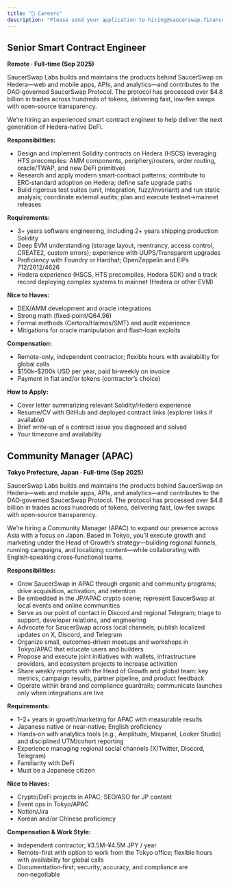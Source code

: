 ```yaml
---
title: "👔 Careers"
description: "Please send your application to hiring@saucerswap.finance or create a ticket in our Discord server."
---
```


## Senior Smart Contract Engineer

**Remote · Full-time (Sep 2025)** 

SaucerSwap Labs builds and maintains the products behind SaucerSwap on Hedera—web and mobile apps, APIs, and analytics—and contributes to the DAO‑governed SaucerSwap Protocol. The protocol has processed over \$4.8 billion in trades across hundreds of tokens, delivering fast, low‑fee swaps with open‑source transparency.

We’re hiring an experienced smart contract engineer to help deliver the next generation of Hedera‑native DeFi.

**Responsibilities:**

- Design and implement Solidity contracts on Hedera (HSCS) leveraging HTS precompiles: AMM components, periphery/routers, order routing, oracle/TWAP, and new DeFi primitives
- Research and apply modern smart‑contract patterns; contribute to ERC‑standard adoption on Hedera; define safe upgrade paths
- Build rigorous test suites (unit, integration, fuzz/invariant) and run static analysis; coordinate external audits; plan and execute testnet→mainnet releases

**Requirements:**

- 3+ years software engineering, including 2+ years shipping production Solidity
- Deep EVM understanding (storage layout, reentrancy, access control, CREATE2, custom errors); experience with UUPS/Transparent upgrades
- Proficiency with Foundry or Hardhat; OpenZeppelin and EIPs 712/2612/4626
- Hedera experience (HSCS, HTS precompiles, Hedera SDK) and a track record deploying complex systems to mainnet (Hedera or other EVM)

**Nice to Haves:**

- DEX/AMM development and oracle integrations
- Strong math (fixed‑point/Q64.96)
- Formal methods (Certora/Halmos/SMT) and audit experience
- Mitigations for oracle manipulation and flash‑loan exploits

**Compensation:**

- Remote-only, independent contractor; flexible hours with availability for global calls
- \$150k–\$200k USD per year, paid bi‑weekly on invoice
- Payment in fiat and/or tokens (contractor’s choice)

**How to Apply:**

- Cover letter summarizing relevant Solidity/Hedera experience
- Resume/CV with GitHub and deployed contract links (explorer links if available)
- Brief write-up of a contract issue you diagnosed and solved
- Your timezone and availability

## Community Manager (APAC)

**Tokyo Prefecture, Japan · Full-time (Sep 2025)** 

SaucerSwap Labs builds and maintains the products behind SaucerSwap on Hedera—web and mobile apps, APIs, and analytics—and contributes to the DAO‑governed SaucerSwap Protocol. The protocol has processed over \$4.8 billion in trades across hundreds of tokens, delivering fast, low‑fee swaps with open‑source transparency.

We’re hiring a Community Manager (APAC) to expand our presence across Asia with a focus on Japan. Based in Tokyo, you’ll execute growth and marketing under the Head of Growth’s strategy—building regional funnels, running campaigns, and localizing content—while collaborating with English‑speaking cross‑functional teams.

**Responsibilities:**

- Grow SaucerSwap in APAC through organic and community programs; drive acquisition, activation, and retention
- Be embedded in the JP/APAC crypto scene; represent SaucerSwap at local events and online communities
- Serve as our point of contact in Discord and regional Telegram; triage to support, developer relations, and engineering
- Advocate for SaucerSwap across local channels; publish localized updates on X, Discord, and Telegram
- Organize small, outcomes‑driven meetups and workshops in Tokyo/APAC that educate users and builders
- Propose and execute joint initiatives with wallets, infrastructure providers, and ecosystem projects to increase activation
- Share weekly reports with the Head of Growth and global team: key metrics, campaign results, partner pipeline, and product feedback
- Operate within brand and compliance guardrails; communicate launches only when integrations are live

**Requirements:**

- 1–2+ years in growth/marketing for APAC with measurable results
- Japanese native or near‑native; English proficiency
- Hands‑on with analytics tools (e.g., Amplitude, Mixpanel, Looker Studio) and disciplined UTM/cohort reporting
- Experience managing regional social channels (X/Twitter, Discord, Telegram)
- Familiarity with DeFi
- Must be a Japanese citizen

**Nice to Haves:**

- Crypto/DeFi projects in APAC; SEO/ASO for JP content
- Event ops in Tokyo/APAC
- Notion/Jira
- Korean and/or Chinese proficiency

**Compensation & Work Style:**

- Independent contractor; ¥3.5M–¥4.5M JPY / year
- Remote-first with option to work from the Tokyo office; flexible hours with availability for global calls
- Documentation‑first; security, accuracy, and compliance are non‑negotiable